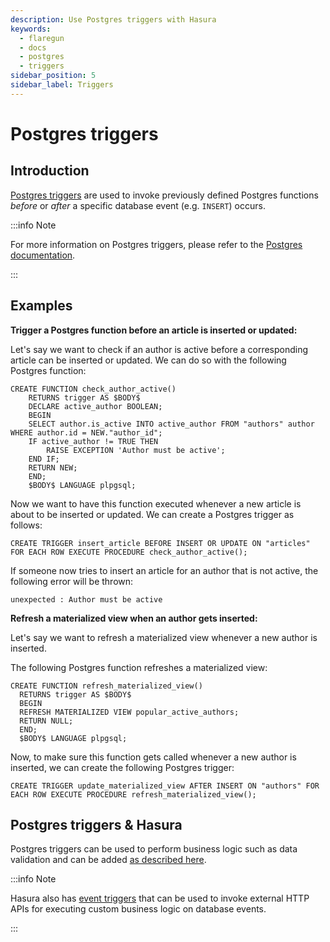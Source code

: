 ```yaml
---
description: Use Postgres triggers with Hasura
keywords:
  - flaregun
  - docs
  - postgres
  - triggers
sidebar_position: 5
sidebar_label: Triggers
---
```


# Postgres triggers

## Introduction

[Postgres triggers](https://www.postgresql.org/docs/current/sql-createtrigger.html)
are used to invoke previously defined Postgres functions _before_ or
_after_ a specific database event (e.g. `INSERT`) occurs.

:::info Note

For more information on Postgres triggers, please refer to the [Postgres documentation](https://www.postgresql.org/docs/current/sql-createtrigger.html).

:::

## Examples

**Trigger a Postgres function before an article is inserted or
updated:**

Let's say we want to check if an author is active before a corresponding
article can be inserted or updated. We can do so with the following
Postgres function:

```plsql
CREATE FUNCTION check_author_active()
    RETURNS trigger AS $BODY$
    DECLARE active_author BOOLEAN;
    BEGIN
    SELECT author.is_active INTO active_author FROM "authors" author WHERE author.id = NEW."author_id";
    IF active_author != TRUE THEN
        RAISE EXCEPTION 'Author must be active';
    END IF;
    RETURN NEW;
    END;
    $BODY$ LANGUAGE plpgsql;
```

Now we want to have this function executed whenever a new article is
about to be inserted or updated. We can create a Postgres trigger as
follows:

```plsql
CREATE TRIGGER insert_article BEFORE INSERT OR UPDATE ON "articles" FOR EACH ROW EXECUTE PROCEDURE check_author_active();
```

If someone now tries to insert an article for an author that is not
active, the following error will be thrown:

```plsql
unexpected : Author must be active
```

**Refresh a materialized view when an author gets inserted:**

Let's say we want to refresh a materialized view whenever a new author
is inserted.

The following Postgres function refreshes a materialized view:

```plsql
CREATE FUNCTION refresh_materialized_view()
  RETURNS trigger AS $BODY$
  BEGIN
  REFRESH MATERIALIZED VIEW popular_active_authors;
  RETURN NULL;
  END;
  $BODY$ LANGUAGE plpgsql;
```

Now, to make sure this function gets called whenever a new author is
inserted, we can create the following Postgres trigger:

```plsql
CREATE TRIGGER update_materialized_view AFTER INSERT ON "authors" FOR EACH ROW EXECUTE PROCEDURE refresh_materialized_view();
```

## Postgres triggers & Hasura

Postgres triggers can be used to perform business logic such as data
validation and can be added
[as described here](/graphql/core/databases/postgres/schema/data-validations.mdx#pg-data-validations-pg-triggers).

:::info Note

Hasura also has [event triggers](/graphql/core/event-triggers/index.mdx) that can be used to
invoke external HTTP APIs for executing custom business logic on
database events.

:::
